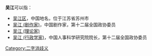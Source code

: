 '''吴江'''可以指：
* [[吴江区|吴江区]]，中国地名，位于江苏省苏州市
* [[吴江_(剧作家)|吴江 (剧作家)]]，中国剧作家，第十二届全国政协委员
* [[吴江_(理论家)|吴江 (理论家)]]
* [[吴江_(行政学家)|吴江 (行政学家)]]，中国人事科学研究院院长，第十二届全国政协委员
{{disambig}}

[[Category:二字消歧义|Category:二字消歧义]]